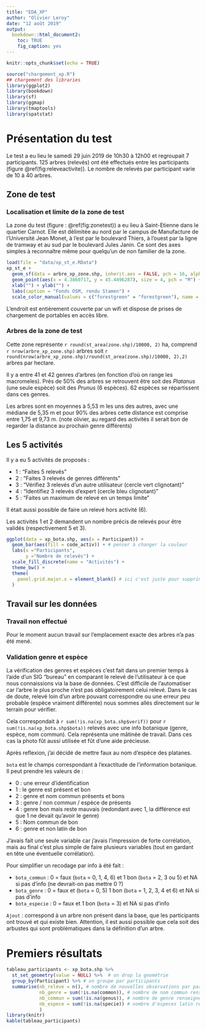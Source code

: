 ```yaml
---
title: "EDA_XP"
author: "Olivier Leroy"
date: "12 août 2019"
output: 
  bookdown::html_document2:
    toc: TRUE
    fig_caption: yes
---
```


```r
knitr::opts_chunk$set(echo = TRUE)

source("chargement_xp.R")
## chargement des libraries
library(ggplot2)
library(bookdown)
library(sf)
library(ggmap)
library(tmaptools)
library(spatstat)
```


# Présentation du test 

Le test a eu lieu le samedi 29 juin 2019 de 10h30 à 12h00 et regroupait 7 participants. 125 arbres (relevés) ont été effectués entre les participants (figure \@ref(fig:releveactivite)). Le nombre de relevés par participant varie de 10 à 40 arbres. 

## Zone de test

### Localisation et limite de la zone de test

La zone du test (figure : \@ref(fig:zonetest)) a eu lieu à Saint-Etienne dans le quartier Carnot. Elle est délimitée au nord par le campus de Manufacture de l'Université Jean Monet, à l'est par le boulevard Thiers, à l'ouest par la ligne de tramway et au sud par le boulevard Jules Janin. Ce sont des axes simples à reconnaître même pour quelqu'un de non familier de la zone. 

```r
load(file = "data/xp_st_e.RData")
xp_st_e +
  geom_sf(data = arbre_xp_zone.shp, inherit.aes = FALSE, pch = 16, alpha = 0.7, aes(col = "forestgreen"), size = 0.5, show.legend = "point") +
  geom_point(aes(x = 4.3860717, y = 45.4496287), size = 4, pch = "M") +
  xlab("") + ylab("") +
  labs(caption = "Fonds OSM, rendu Stamen") +
  scale_color_manual(values = c("forestgreen" = "forestgreen"), name = "", labels = "Arbres préalablement identifiés")
```

L'endroit est entièrement couverte par un wifi et dispose de prises de chargement de portables en accès libre. 

### Arbres de la zone de test

Cette zone représente `r round(st_area(zone.shp)/10000, 2)` ha, comprend `r nrow(arbre_xp_zone.shp)` arbres soit `r round(nrow(arbre_xp_zone.shp)/round(st_area(zone.shp)/10000, 2),2)` arbres par hectare. 

Il y a entre 41 et 42 genres d'arbres (en fonction d'où on range les macromeles). Prés de 50% des arbres se retrouvent être soit des *Platanus* (une seule espèce) soit des *Prunus* (6 espèces). 62 espèces se répartissent dans ces genres. 

Les arbres sont en moyennes à 5,53 m les uns des autres, avec une médiane de 5,35 m et pour 90% des arbres cette distance est comprise entre 1,75 et 9,73 m. 
(note olivier, au regard des activités il serait bon de regarder la distance au prochain genre différents)

## Les 5 activités

Il y a eu 5 activités de proposés : 

* 1 : "Faites 5 relevés"
* 2 : "Faites 3 relevés de genres différents" 
* 3 : "Vérifiez 3 relevés d'un autre utilisateur (cercle vert clignotant)"
* 4 : "Identifiez 3 relevés d'expert (cercle bleu clignotant)"
* 5 : "Faites un maximum de relevé en un temps limite"

Il était aussi possible de faire un relevé hors activité (6). 

Les activités 1 et 2 demandent un nombre précis de relevés pour être validés (respectivement 5 et 3). 

```r
ggplot(data = xp_bota.shp, aes(x = Participant)) +
  geom_bar(aes(fill = code_activ)) + # penser à changer la couleur
  labs(x ="Participants",
       y ="Nombre de relevés") +
  scale_fill_discrete(name = "Activités") +
  theme_bw() +
  theme( 
    panel.grid.major.x = element_blank() # ici c'est juste pour supprimer les lignes verticales
  )
```


## Travail sur les données 

### Travail non effectué 
Pour le moment aucun travail sur l'emplacement exacte des arbres n'a pas été mené. 


### Validation genre et espèce

La vérification des genres et espèces c'est fait dans un premier temps à l'aide d'un SIG "bureau" en comparant le relevé de l'utilisateur à ce que nous connaissions via la base de données. C'est difficile de l'automatiser car l'arbre le plus proche n'est pas obligatoirement celui relevé. Dans le cas de doute, relevé loin d'un arbre pouvant correspondre ou une erreur peu probable (espèce vraiment différente) nous sommes allés directement sur le terrain pour vérifier.

Cela correspondait à `r sum(!is.na(xp_bota.shp$verif))` pour `r sum(!is.na(xp_bota.shp$bota))` relevés avec une info botanique (genre, espèce, nom commun). Cela représenta une mâtinée de travail. Dans ces cas la photo fût aussi utilisée et fût d'une aide précieuse.

Après reflexion, j'ai décidé de mettre faux au nom d'espèce des platanes. 

`bota` est le champs correspondant à l'exactitude de l'information botanique. Il peut prendre les valeurs de :

* 0 : une erreur d'identification
* 1 : le genre est présent et bon
* 2 : genre et nom commun présents et bons
* 3 : genre / non commun / espèce de présents
* 4 : genre bon mais reste mauvais (redondant avec 1, la différence est que 1 ne devait qu'avoir le genre)
* 5 : Nom commun de bon  
* 6 : genre et non latin de bon

J'avais fait une seule variable car j'avais l'impression de forte corrélation, mais au final c'est plus simple de faire plusieurs variables (tout en gardant en tête une  éventuelle corrélation).

Pour simplifier un recodage par info à été fait : 

* `bota_commun` : 0  = faux (`bota` = 0, 1, 4, 6) et 1 bon (`bota` = 2, 3 ou 5) et NA si pas d'info (ne devrait-on pas mettre 0 ?)
* `bota_genre` : 0 = faux et (`bota` = 0, 5) 1 bon (`bota` = 1, 2, 3, 4 et 6) et NA si pas d'info
* `bota_especie` :  0 = faux et 1 bon (`bota` = 3) et NA si pas d'info

`Ajout` : correspond à un arbre non présent dans la base, que les participants ont trouvé et qui existe bien. Attention, il est aussi possible que cela soit des arbustes qui sont problématiques dans la définition d'un arbre.  

# Premiers résultats 

```r
tableau_participants <- xp_bota.shp %>%  
  st_set_geometry(value = NULL) %>%  # on drop la geométrie
  group_by(Participant) %>% # on groupe par participants
  summarise(nb_releve = n(), # nombre de nouvelles observations par participants
            nb_genre = sum(!is.na(common)), # nombre de nom commun renseignés 
            nb_commun = sum(!is.na(genus)), # nombre de genre renseignés
            nb_espece = sum(!is.na(specie)) # nombre d'especes latin renseigné
            ) 
library(knitr)
kable(tableau_participants)
```



